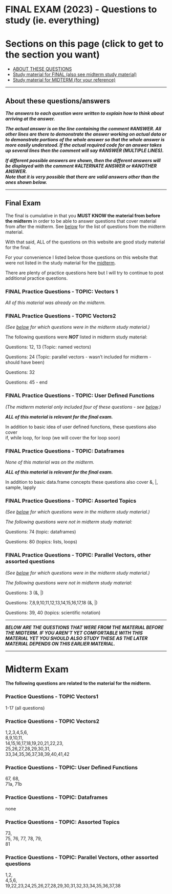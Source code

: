 # FINAL EXAM (2023) - Questions to study (ie. everything)

# Sections on this page (click to get to the section you want)

<ul>

<li><a href="#yr-aboutTheseQuestions" />ABOUT THESE QUESTIONS</a>
</li>

<li><a href="#yr-final-questions" />Study material for FINAL (also see midterm study material)</a>
</li>

<li><a href="#yr-midterm-questions" />Study material for MIDTERM (for your reference)</a>
</li>

</ul>

---

<span id="yr-aboutTheseQuestions" />

## About these questions/answers

***The answers to each question were written to explain how to think about arriving at the answer.***

***The actual answer is on the line containing the comment #ANSWER. All other lines are there to demonstrate the answer working on actual data or to demonstrate portions of the whole answer so that the whole answer is more easily understood. If the actual required code for an answer takes up several lines then the comment will say #ANSWER (MULTIPLE LINES).***

***If different possible answers are shown, then the different answers will be displayed with the comment #ALTERNATE ANSWER or #ANOTHER ANSWER.***\
***Note that it is very possible that there are valid answers other than the ones shown below.***

---


<span id="yr-final-questions" />

## Final Exam

The final is cumulative in that
you **MUST KNOW the material from before the midterm** in order to 
be able to answer questions that cover material from after the midterm.
See <a href="#yr-midterm-questions">below</a> for the list of questions 
from the midterm material.

With that said, ALL of the questions on this website 
are good study material for the final. 

For your convenience I listed below those questions on this website
that were not listed in the study material for the 
<a href="#yr-midterm-questions">midterm</a>.

There are plenty of practice questions here but I will try to continue to 
post additional practice questions.

### FINAL Practice Questions - TOPIC: Vectors 1

*All of this material was already on the midterm.*


### FINAL Practice Questions - TOPIC Vectors2

*(See <a href="#yr-midterm-questions">below</a> for which questions were in the midterm study material.)*

The following questions were ***NOT*** listed in midterm study material:

Questions: 12, 13 (Topic: named vectors)

Questions: 24 (Topic: parallel vectors - wasn't included for midterm - should have been)

Questions: 32

Questions: 45 - end

### FINAL Practice Questions - TOPIC: User Defined Functions

*(The midterm material only included four of these questions - see <a href="#yr-midterm-questions">below</a>.)*

***ALL of this material is relevant for the final exam.***  

In addition to basic idea of user defined functions, these questions also cover  
if, while loop, for loop (we will cover the for loop soon)  

### FINAL Practice Questions - TOPIC: Dataframes

*None of this material was on the midterm.*

***ALL of this material is relevant for the final exam.***  

In addition to basic data.frame concepts these questions also 
cover &, |, sample, lapply

### FINAL Practice Questions - TOPIC: Assorted Topics

*(See <a href="#yr-midterm-questions">below</a> for which questions were in the midterm study material.)*

*The following questions were not in midterm study material:  *

Questions: 74 (topic: dataframes)  

Questions: 80 (topics: lists, loops)  


### FINAL Practice Questions - TOPIC: Parallel Vectors, other assorted questions

*(See <a href="#yr-midterm-questions">below</a> for which questions were in the midterm study material.)*

*The following questions were not in midterm study material:*

Questions: 3  (&, |)

Questions: 7,8,9,10,11,12,13,14,15,16,17,18  (&, |)

Questions: 39, 40   (topics: scientific notation)



---

***BELOW ARE THE QUESTIONS THAT WERE FROM THE MATERIAL BEFORE THE MIDTERM.***
***IF YOU AREN'T YET COMFORTABLE WITH THIS MATERIAL YET YOU SHOULD ALSO***
***STUDY THESE AS THE LATER MATERIAL DEPENDS ON THIS EARLIER MATERIAL.***

---

<span id="yr-midterm-questions" />

# Midterm Exam 

**The following questions are related to the material for the midterm.**

### Practice Questions - TOPIC Vectors1

1-17 (all questions)

### Practice Questions - TOPIC Vectors2

1,2,3,4,5,6,\
8,9,10,11,\
14,15,16,17,18,19,20,21,22,23,\
25,26,27,28,29,30,31,\
33,34,35,36,37,38,39,40,41,42

### Practice Questions - TOPIC: User Defined Functions

67, 68,\
71a, 71b

### Practice Questions - TOPIC: Dataframes

none

### Practice Questions - TOPIC: Assorted Topics

73,\
75, 76, 77, 78, 79,\
81

### Practice Questions - TOPIC: Parallel Vectors, other assorted questions

1,2,\
4,5,6,\
19,22,23,24,25,26,27,28,29,30,31,32,33,34,35,36,37,38

